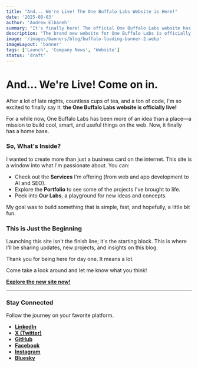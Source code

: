 ```yaml
---
title: "And... We're Live! The One Buffalo Labs Website is Here!"
date: '2025-08-03'
author: 'Andrew Elbaneh'
summary: "It's finally here! The official One Buffalo Labs website has launched. Come on in and take a look around."
description: "The brand new website for One Buffalo Labs is officially live! Learn more about what we do, check out our projects, and see what's cooking in the labs."
image: '/images/banners/blog/buffalo-loading-banner-2.webp'
imageLayout: 'banner'
tags: ['Launch', 'Company News', 'Website']
status: 'draft'
---
```


# And... We're Live! Come on in.

After a lot of late nights, countless cups of tea, and a ton of code, I'm so excited to finally say it: **the One Buffalo Labs website is officially live!**

For a while now, One Buffalo Labs has been more of an idea than a place—a mission to build cool, smart, and useful things on the web. Now, it finally has a home base.

### So, What's Inside?

I wanted to create more than just a business card on the internet. This site is a window into what I'm passionate about. You can:

- Check out the **Services** I'm offering (from web and app development to AI and SEO).
- Explore the **Portfolio** to see some of the projects I've brought to life.
- Peek into **Our Labs**, a playground for new ideas and concepts.

My goal was to build something that is simple, fast, and hopefully, a little bit fun.

### This is Just the Beginning

Launching this site isn't the finish line; it's the starting block. This is where I'll be sharing updates, new projects, and insights on this blog.

Thank you for being here for day one. It means a lot.

Come take a look around and let me know what you think!

**[Explore the new site now!](/)**

---

### Stay Connected

Follow the journey on your favorite platform.

- [**LinkedIn**](https://www.linkedin.com/company/one-buffalo-labs)
- [**X (Twitter)**](https://x.com/OneBuffaloLabs)
- [**GitHub**](https://github.com/OneBuffaloLabs)
- [**Facebook**](https://www.facebook.com/profile.php?id=61578291081644)
- [**Instagram**](https://www.instagram.com/onebuffalolabs/)
- [**Bluesky**](https://bsky.app/profile/onebuffalolabs.com)
